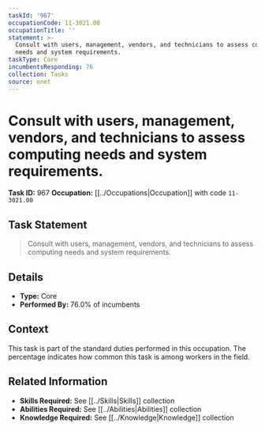 ```yaml
---
taskId: '967'
occupationCode: 11-3021.00
occupationTitle: ''
statement: >-
  Consult with users, management, vendors, and technicians to assess computing
  needs and system requirements.
taskType: Core
incumbentsResponding: 76
collection: Tasks
source: onet
---
```

# Consult with users, management, vendors, and technicians to assess computing needs and system requirements.

**Task ID:** 967
**Occupation:** [[../Occupations|Occupation]] with code `11-3021.00`

## Task Statement

> Consult with users, management, vendors, and technicians to assess computing needs and system requirements.

## Details

- **Type:** Core
- **Performed By:** 76.0% of incumbents

## Context

This task is part of the standard duties performed in this occupation. The percentage indicates how common this task is among workers in the field.

## Related Information

- **Skills Required:** See [[../Skills|Skills]] collection
- **Abilities Required:** See [[../Abilities|Abilities]] collection
- **Knowledge Required:** See [[../Knowledge|Knowledge]] collection
